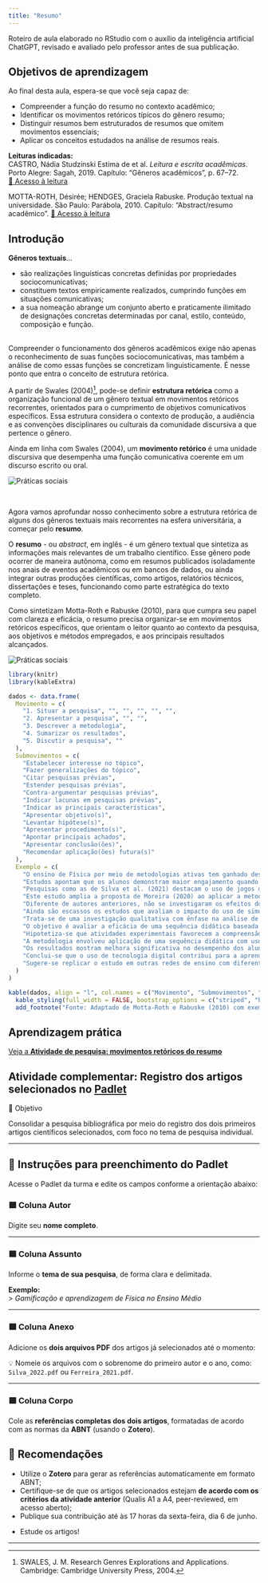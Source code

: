 ```yaml
---
title: "Resumo"
---
```


::: nota-secundaria
Roteiro de aula elaborado no RStudio com o auxílio da inteligência artificial ChatGPT, revisado e avaliado pelo professor antes de sua publicação.
:::

## Objetivos de aprendizagem

Ao final desta aula, espera-se que você seja capaz de:

-   Compreender a função do resumo no contexto acadêmico;
-   Identificar os movimentos retóricos típicos do gênero resumo;
-   Distinguir resumos bem estruturados de resumos que omitem movimentos essenciais;
-   Aplicar os conceitos estudados na análise de resumos reais.

::: {#leitura}
**Leituras indicadas:**\
CASTRO, Nádia Studzinski Estima de et al. *Leitura e escrita acadêmicas*. Porto Alegre: Sagah, 2019. Capítulo: “Gêneros acadêmicos”, p. 67–72.\
[🔗 Acesso à leitura](vbk://9788533500228/page/67)

MOTTA-ROTH, Désirée; HENDGES, Graciela Rabuske. Produção textual na universidade. São Paulo: Parábola, 2010. Capítulo: "Abstract/resumo acadêmico". [🔗 Acesso à leitura](SIGAA)
:::

## Introdução

**Gêneros textuais**...

-   são realizações linguísticas concretas definidas por propriedades sociocomunicativas;
-   constituem textos empiricamente realizados, cumprindo funções em situações comunicativas;
-   a sua nomeação abrange um conjunto aberto e praticamente ilimitado de designações concretas determinadas por canal, estilo, conteúdo, composição e função.

<br/> Compreender o funcionamento dos gêneros acadêmicos exige não apenas o reconhecimento de suas funções sociocomunicativas, mas também a análise de como essas funções se concretizam linguisticamente. É nesse ponto que entra o conceito de estrutura retórica.

::: citacao
A partir de Swales (2004)[^aula_10-1], pode-se definir **estrutura retórica** como a organização funcional de um gênero textual em movimentos retóricos recorrentes, orientados para o cumprimento de objetivos comunicativos específicos. Essa estrutura considera o contexto de produção, a audiência e as convenções disciplinares ou culturais da comunidade discursiva a que pertence o gênero.

Ainda em linha com Swales (2004), um **movimento retórico** é uma unidade discursiva que desempenha uma função comunicativa coerente em um discurso escrito ou oral.

<img src="img/move_geral.png" alt="Práticas sociais" class="img-central"/>
:::

[^aula_10-1]: SWALES, J. M. Research Genres Explorations and Applications. Cambridge: Cambridge University Press, 2004.

<br/>

Agora vamos aprofundar nosso conhecimento sobre a estrutura retórica de alguns dos gêneros textuais mais recorrentes na esfera universitária, a começar pelo **resumo**.

O **resumo** - ou *abstract*, em inglês - é um gênero textual que sintetiza as informações mais relevantes de um trabalho científico. Esse gênero pode ocorrer de maneira autônoma, como em resumos publicados isoladamente nos anais de eventos acadêmicos ou em bancos de dados, ou ainda integrar outras produções científicas, como artigos, relatórios técnicos, dissertações e teses, funcionando como parte estratégica do texto completo.

::: citacao
Como sintetizam Motta-Roth e Rabuske (2010), para que cumpra seu papel com clareza e eficácia, o resumo precisa organizar-se em movimentos retóricos específicos, que orientam o leitor quanto ao contexto da pesquisa, aos objetivos e métodos empregados, e aos principais resultados alcançados.

<img src="img/moves.png" alt="Práticas sociais" class="img-central"/>
:::

```r
library(knitr)
library(kableExtra)

dados <- data.frame(
  Movimento = c(
    "1. Situar a pesquisa", "", "", "", "", "",
    "2. Apresentar a pesquisa", "", "",
    "3. Descrever a metodologia",
    "4. Sumarizar os resultados",
    "5. Discutir a pesquisa", ""
  ),
  Submovimentos = c(
    "Estabelecer interesse no tópico",
    "Fazer generalizações do tópico",
    "Citar pesquisas prévias",
    "Estender pesquisas prévias",
    "Contra-argumentar pesquisas prévias",
    "Indicar lacunas em pesquisas prévias",
    "Indicar as principais características",
    "Apresentar objetivo(s)",
    "Levantar hipótese(s)",
    "Apresentar procedimento(s)",
    "Apontar principais achados",
    "Apresentar conclusão(ões)",
    "Recomendar aplicação(ões) futura(s)"
  ),
  Exemplo = c(
    "O ensino de Física por meio de metodologias ativas tem ganhado destaque nos últimos anos.",
    "Estudos apontam que os alunos demonstram maior engajamento quando a Física é ensinada com recursos experimentais.",
    "Pesquisas como as de Silva et al. (2021) destacam o uso de jogos didáticos no ensino de cinemática.",
    "Este estudo amplia a proposta de Moreira (2020) ao aplicar a metodologia em turmas do 2º ano.",
    "Diferente de autores anteriores, não se investigaram os efeitos do lúdico na aprendizagem significativa.",
    "Ainda são escassos os estudos que avaliam o impacto do uso de simuladores virtuais em escolas públicas.",
    "Trata-se de uma investigação qualitativa com ênfase na análise de relatos de professores da rede básica.",
    "O objetivo é avaliar a eficácia de uma sequência didática baseada em experimentos de óptica.",
    "Hipotetiza-se que atividades experimentais favorecem a compreensão conceitual de fenômenos físicos.",
    "A metodologia envolveu aplicação de uma sequência didática com uso de simuladores PhET.",
    "Os resultados mostram melhora significativa no desempenho dos alunos após as intervenções.",
    "Conclui-se que o uso de tecnologia digital contribui para a aprendizagem em Física.",
    "Sugere-se replicar o estudo em outras redes de ensino com diferentes perfis de estudantes."
  )
)

kable(dados, align = "l", col.names = c("Movimento", "Submovimentos", "Exemplo")) %>%
  kable_styling(full_width = FALSE, bootstrap_options = c("striped", "hover")) %>%
  add_footnote("Fonte: Adaptado de Motta-Roth e Rabuske (2010) com exemplos elaborados pelo professor.")
```

## Aprendizagem prática

[Veja a **Atividade de pesquisa: movimentos retóricos do resumo**](pesquisa_01.qmd)

## Atividade complementar: Registro dos artigos selecionados no [Padlet](https://padlet.com/mariomartins/anete-2025-1-b3r3eohs4gd7np8m)

::: subtitulo-nao-numerado
🎯 Objetivo
:::

Consolidar a pesquisa bibliográfica por meio do registro dos dois primeiros artigos científicos selecionados, com foco no tema de pesquisa individual.

------------------------------------------------------------------------

## 🧩 Instruções para preenchimento do Padlet

Acesse o Padlet da turma e edite os campos conforme a orientação abaixo:

::: painel-escuro
### 🟪 Coluna **Autor**

Digite seu **nome completo**.

------------------------------------------------------------------------

### 🟪 Coluna **Assunto**

Informe o **tema de sua pesquisa**, de forma clara e delimitada.

**Exemplo:**\
\> *Gamificação e aprendizagem de Física no Ensino Médio*

------------------------------------------------------------------------

### 🟪 Coluna **Anexo**

Adicione os **dois arquivos PDF** dos artigos já selecionados até o momento:

💡 Nomeie os arquivos com o sobrenome do primeiro autor e o ano, como: `Silva_2022.pdf` ou `Ferreira_2021.pdf`.

------------------------------------------------------------------------

### 🟪 Coluna **Corpo**

Cole as **referências completas dos dois artigos**, formatadas de acordo com as normas da **ABNT** (usando o **Zotero**).
:::

## 📝 Recomendações

-   Utilize o **Zotero** para gerar as referências automaticamente em formato ABNT;
-   Certifique-se de que os artigos selecionados estejam **de acordo com os critérios da atividade anterior** (Qualis A1 a A4, peer-reviewed, em acesso aberto);
-   Publique sua contribuição até às 17 horas da sexta-feira, dia 6 de junho.

::: destaque
-   Estude os artigos!
:::

------------------------------------------------------------------------
